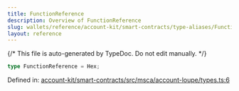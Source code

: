 ```yaml
---
title: FunctionReference
description: Overview of FunctionReference
slug: wallets/reference/account-kit/smart-contracts/type-aliases/FunctionReference
layout: reference
---
```


{/* This file is auto-generated by TypeDoc. Do not edit manually. */}

```ts
type FunctionReference = Hex;
```

Defined in: [account-kit/smart-contracts/src/msca/account-loupe/types.ts:6](https://github.com/alchemyplatform/aa-sdk/blob/17aad1f572375d42a06c7e3238078a88a435d459/account-kit/smart-contracts/src/msca/account-loupe/types.ts#L6)
